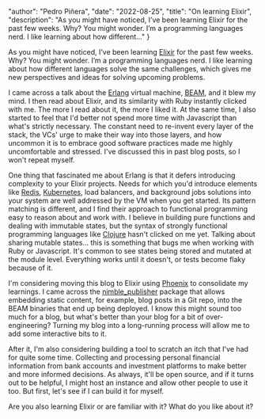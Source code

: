 
  "author": "Pedro Piñera",
  "date": "2022-08-25",
  "title": "On learning Elixir",
  "description": "As you might have noticed, I’ve been learning Elixir for the past few weeks. Why? You might wonder. I’m a programming languages nerd. I like learning about how different..."
}




As you might have noticed, I’ve been learning [Elixir](https://elixir-lang.org/) for the past few weeks. Why? You might wonder. I’m a programming languages nerd. I like learning about how different languages solve the same challenges, which gives me new perspectives and ideas for solving upcoming problems.

I came across a talk about the [Erlang](https://www.erlang.org/) virtual machine, [BEAM](https://en.wikipedia.org/wiki/BEAM_(Erlang_virtual_machine)), and it blew my mind. I then read about Elixir, and its similarity with Ruby instantly clicked with me. The more I read about it, the more I liked it. At the same time, I also started to feel that I'd better not spend more time with Javascript than what's strictly necessary. The constant need to re-invent every layer of the stack, the VCs' urge to make their way into those layers, and how uncommon it is to embrace good software practices made me highly uncomfortable and stressed. I've discussed this in past blog posts, so I won't repeat myself.

One thing that fascinated me about Erlang is that it defers introducing complexity to your Elixir projects. Needs for which you'd introduce elements like [Redis](https://redis.io/), [Kubernetes](https://kubernetes.io/), load balancers, and background jobs solutions into your system are well addressed by the VM when you get started. Its pattern matching is different, and I find their approach to functional programming easy to reason about and work with. I believe in building pure functions and dealing with immutable states, but the syntax of strongly functional programming languages like [Clojure](https://clojure.org/) hasn't clicked on me yet. Talking about sharing mutable states… this is something that bugs me when working with Ruby or Javascript. It's common to see states being stored and mutated at the module level. Everything works until it doesn't, or tests become flaky because of it.

I'm considering moving this blog to Elixir using [Phoenix](https://www.phoenixframework.org/) to consolidate my learnings. I came across the [nimble_publisher](https://github.com/dashbitco/nimble_publisher) package that allows embedding static content, for example, blog posts in a Git repo, into the BEAM binaries that end up being deployed. I know this might sound too much for a blog, but what's better than your blog for a bit of over-engineering? Turning my blog into a long-running process will allow me to add some interactive bits to it.

After it, I'm also considering building a tool to scratch an itch that I've had for quite some time. Collecting and processing personal financial information from bank accounts and investment platforms to make better and more informed decisions. As always, it'll be open source, and if it turns out to be helpful, I might host an instance and allow other people to use it too. But first, let's see if I can build it for myself.

Are you also learning Elixir or are familiar with it? What do you like about it?

    